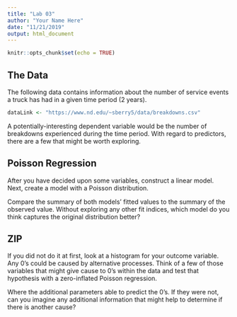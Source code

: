 ```yaml
---
title: "Lab 03"
author: "Your Name Here"
date: "11/21/2019"
output: html_document
---
```


```r
knitr::opts_chunk$set(echo = TRUE)
```

## The Data

The following data contains information about the number of service events a truck has had in a given time period (2 years). 

```r
dataLink <- "https://www.nd.edu/~sberry5/data/breakdowns.csv"
```

A potentially-interesting dependent variable would be the number of breakdowns experienced during the time period. With regard to predictors, there are a few that might be worth exploring.

## Poisson Regression

After you have decided upon some variables, construct a linear model. Next, create a model with a Poisson distribution.

Compare the summary of both models' fitted values to the summary of the observed value. Without exploring any other fit indices, which model do you think captures the original distribution better?

## ZIP

If you did not do it at first, look at a histogram for your outcome variable. Any 0's could be caused by alternative processes. Think of a few of those variables that might give cause to 0's within the data and test that hypothesis with a zero-inflated Poisson regression. 

Where the additional parameters able to predict the 0's. If they were not, can you imagine any additional information that might help to determine if there is another cause?